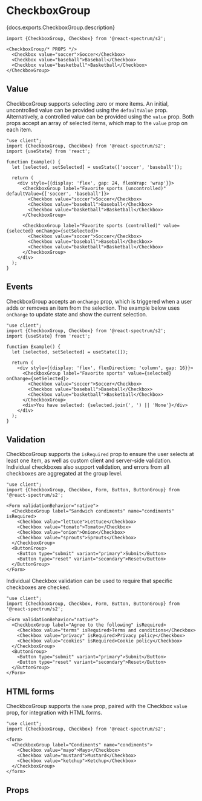 

# CheckboxGroup

<PageDescription>{docs.exports.CheckboxGroup.description}</PageDescription>

```tsx render docs={docs.exports.CheckboxGroup} links={docs.links} props={['size', 'orientation', 'labelPosition', 'labelAlign', 'necessityIndicator', 'isEmphasized']} initialProps={{label: 'Favorite sports'}} type="s2"
import {CheckboxGroup, Checkbox} from '@react-spectrum/s2';

<CheckboxGroup/* PROPS */>
  <Checkbox value="soccer">Soccer</Checkbox>
  <Checkbox value="baseball">Baseball</Checkbox>
  <Checkbox value="basketball">Basketball</Checkbox>
</CheckboxGroup>
```

## Value

CheckboxGroup supports selecting zero or more items. An initial, uncontrolled value can be provided using the `defaultValue` prop. Alternatively, a controlled value can be provided using the `value` prop. Both props accept an array of selected items, which map to the `value` prop on each item.

```tsx render hideImports
"use client";
import {CheckboxGroup, Checkbox} from '@react-spectrum/s2';
import {useState} from 'react';

function Example() {
  let [selected, setSelected] = useState(['soccer', 'baseball']);

  return (
    <div style={{display: 'flex', gap: 24, flexWrap: 'wrap'}}>
      <CheckboxGroup label="Favorite sports (uncontrolled)" defaultValue={['soccer', 'baseball']}>
        <Checkbox value="soccer">Soccer</Checkbox>
        <Checkbox value="baseball">Baseball</Checkbox>
        <Checkbox value="basketball">Basketball</Checkbox>
      </CheckboxGroup>

      <CheckboxGroup label="Favorite sports (controlled)" value={selected} onChange={setSelected}>
        <Checkbox value="soccer">Soccer</Checkbox>
        <Checkbox value="baseball">Baseball</Checkbox>
        <Checkbox value="basketball">Basketball</Checkbox>
      </CheckboxGroup>
    </div>
  );
}
```

## Events

CheckboxGroup accepts an `onChange` prop, which is triggered when a user adds or removes an item from the selection. The example below uses `onChange` to update state and show the current selection.

```tsx render hideImports
"use client";
import {CheckboxGroup, Checkbox} from '@react-spectrum/s2';
import {useState} from 'react';

function Example() {
  let [selected, setSelected] = useState([]);

  return (
    <div style={{display: 'flex', flexDirection: 'column', gap: 16}}>
      <CheckboxGroup label="Favorite sports" value={selected} onChange={setSelected}>
        <Checkbox value="soccer">Soccer</Checkbox>
        <Checkbox value="baseball">Baseball</Checkbox>
        <Checkbox value="basketball">Basketball</Checkbox>
      </CheckboxGroup>
      <div>You have selected: {selected.join(', ') || 'None'}</div>
    </div>
  );
}
```

## Validation

CheckboxGroup supports the `isRequired` prop to ensure the user selects at least one item, as well as custom client and server-side validation. Individual checkboxes also support validation, and errors from all checkboxes are aggregated at the group level.

```tsx render hideImports
"use client";
import {CheckboxGroup, Checkbox, Form, Button, ButtonGroup} from '@react-spectrum/s2';

<Form validationBehavior="native">
  <CheckboxGroup label="Sandwich condiments" name="condiments" isRequired>
    <Checkbox value="lettuce">Lettuce</Checkbox>
    <Checkbox value="tomato">Tomato</Checkbox>
    <Checkbox value="onion">Onion</Checkbox>
    <Checkbox value="sprouts">Sprouts</Checkbox>
  </CheckboxGroup>
  <ButtonGroup>
    <Button type="submit" variant="primary">Submit</Button>
    <Button type="reset" variant="secondary">Reset</Button>
  </ButtonGroup>
</Form>
```

Individual Checkbox validation can be used to require that specific checkboxes are checked.

```tsx render hideImports
"use client";
import {CheckboxGroup, Checkbox, Form, Button, ButtonGroup} from '@react-spectrum/s2';

<Form validationBehavior="native">
  <CheckboxGroup label="Agree to the following" isRequired>
    <Checkbox value="terms" isRequired>Terms and conditions</Checkbox>
    <Checkbox value="privacy" isRequired>Privacy policy</Checkbox>
    <Checkbox value="cookies" isRequired>Cookie policy</Checkbox>
  </CheckboxGroup>
  <ButtonGroup>
    <Button type="submit" variant="primary">Submit</Button>
    <Button type="reset" variant="secondary">Reset</Button>
  </ButtonGroup>
</Form>
```

## HTML forms

CheckboxGroup supports the `name` prop, paired with the Checkbox `value` prop, for integration with HTML forms.

```tsx render hideImports
"use client";
import {CheckboxGroup, Checkbox} from '@react-spectrum/s2';

<form>
  <CheckboxGroup label="Condiments" name="condiments">
    <Checkbox value="mayo">Mayo</Checkbox>
    <Checkbox value="mustard">Mustard</Checkbox>
    <Checkbox value="ketchup">Ketchup</Checkbox>
  </CheckboxGroup>
</form>
```

## Props

<PropTable component={docs.exports.CheckboxGroup} links={docs.links} />
